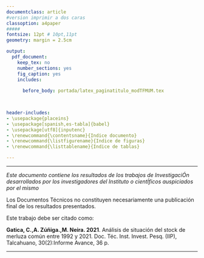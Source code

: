 ```yaml
---
documentclass: article
#version imprimir a dos caras
classoption: a4paper
#####
fontsize: 12pt # 10pt,11pt
geometry: margin = 2.5cm

output: 
  pdf_document: 
    keep_tex: no
    number_sections: yes
    fig_caption: yes
    includes:
      
      before_body: portada/latex_paginatitulo_modTFMUM.tex


      
header-includes:
- \usepackage{placeins}
- \usepackage[spanish,es-tabla]{babel}
- \usepackage[utf8]{inputenc}
- \renewcommand{\contentsname}{Indice documento}
- \renewcommand{\listfigurename}{Indice de figuras}
- \renewcommand{\listtablename}{Indice de tablas}

---
```





\vspace{3cm}
\begin{center}
ANÁLISIS DE LA SITUACIÓN DEL STOCK DE MERLUZA COMÚN  
ENTRE 1992 Y 2021
\end{center}

---

\vspace{2cm}

\begin{center}
\includegraphics[width=3cm,height=3cm]{logo}\\
\end{center}

\vspace{2cm}

\begin{center}

Septiembre 2021


\vspace{4cm}

\end{center}

*Este documento contiene los resultados de los trabajos de InvestigaciÓn desarrollados por los investigadores del Instituto o cientÍficos auspiciados por el mismo*



Los Documentos Técnicos no constituyen necesariamente una publicación final de los resultados presentados.

Este trabajo debe ser citado como:


**Gatica, C.,A. Zúñiga.,M. Neira. 2021**. Análisis de situación del stock de merluza común entre 1992 y 2021. Doc. Téc. Inst. Invest. Pesq. (IIP), Talcahuano, 30(2):Informe Avance, 36 p.


---
